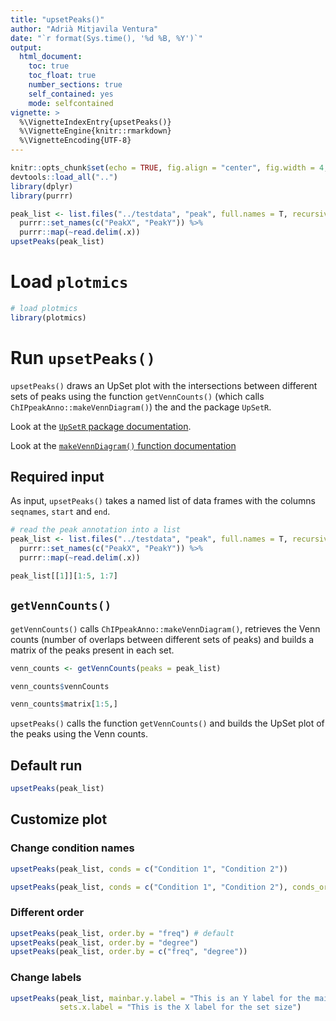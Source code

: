 ```yaml
---
title: "upsetPeaks()"
author: "Adrià Mitjavila Ventura"
date: "`r format(Sys.time(), '%d %B, %Y')`"
output:
  html_document:
    toc: true
    toc_float: true
    number_sections: true
    self_contained: yes
    mode: selfcontained
vignette: >
  %\VignetteIndexEntry{upsetPeaks()}
  %\VignetteEngine{knitr::rmarkdown}
  %\VignetteEncoding{UTF-8}
---
```


```r
knitr::opts_chunk$set(echo = TRUE, fig.align = "center", fig.width = 4, fig.height = 4)
devtools::load_all("..")
library(dplyr)
library(purrr)

peak_list <- list.files("../testdata", "peak", full.names = T, recursive = T) %>%
  purrr::set_names(c("PeakX", "PeakY")) %>%
  purrr::map(~read.delim(.x))  
upsetPeaks(peak_list)
```

# Load `plotmics`

```r
# load plotmics
library(plotmics)
```

# Run `upsetPeaks()`

`upsetPeaks()` draws an UpSet plot with the intersections between different sets of peaks using the function `getVennCounts()` (which calls `ChIPpeakAnno::makeVennDiagram()`) the and the package `UpSetR`.

Look at the [`UpSetR` package documentation](https://cran.rstudio.com/web/packages/UpSetR/).

Look at the [`makeVennDiagram()` function documentation](https://www.rdocumentation.org/packages/ChIPpeakAnno/versions/3.6.5/topics/makeVennDiagram)

## Required input

As input, `upsetPeaks()` takes a named list of data frames with the columns `seqnames`, `start` and `end`.

```r
# read the peak annotation into a list
peak_list <- list.files("../testdata", "peak", full.names = T, recursive = T) %>%
  purrr::set_names(c("PeakX", "PeakY")) %>%
  purrr::map(~read.delim(.x))

peak_list[[1]][1:5, 1:7]
```

## `getVennCounts()`

`getVennCounts()` calls `ChIPpeakAnno::makeVennDiagram()`, retrieves the Venn counts (number of overlaps between different sets of peaks) and builds a matrix of the peaks present in each set.

```r
venn_counts <- getVennCounts(peaks = peak_list)
```

```r
venn_counts$vennCounts
```

```r
venn_counts$matrix[1:5,]
```

`upsetPeaks()` calls the function `getVennCounts()` and builds the UpSet plot of the peaks using the Venn counts.

## Default run

```r
upsetPeaks(peak_list)
```

## Customize plot

### Change condition names

```r
upsetPeaks(peak_list, conds = c("Condition 1", "Condition 2"))
```

```r
upsetPeaks(peak_list, conds = c("Condition 1", "Condition 2"), conds_order = c("Condition 2", "Condition 1"))
```

### Different order

```r
upsetPeaks(peak_list, order.by = "freq") # default
upsetPeaks(peak_list, order.by = "degree")
upsetPeaks(peak_list, order.by = c("freq", "degree"))
```

### Change labels

```r
upsetPeaks(peak_list, mainbar.y.label = "This is an Y label for the main barplot", 
           sets.x.label = "This is the X label for the set size")
```
